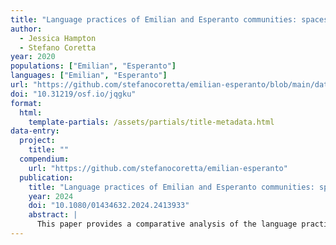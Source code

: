 ```yaml
---
title: "Language practices of Emilian and Esperanto communities: spaces of use, explicit language attitudes and self-reported competence"
author:
  - Jessica Hampton
  - Stefano Coretta
year: 2020
populations: ["Emilian", "Esperanto"]
languages: ["Emilian", "Esperanto"]
url: "https://github.com/stefanocoretta/emilian-esperanto/blob/main/data/rds/emilianto_attitude.rds"
doi: "10.31219/osf.io/jqgku"
format: 
  html:
    template-partials: /assets/partials/title-metadata.html
data-entry:
  project:
    title: ""
  compendium:
    url: "https://github.com/stefanocoretta/emilian-esperanto"
  publication:
    title: "Language practices of Emilian and Esperanto communities: spaces of use, explicit language attitudes and self-reported competence"
    year: 2024
    doi: "10.1080/01434632.2024.2413933"
    abstract: |
      This paper provides a comparative analysis of the language practices maintained by speakers of two minoritised languages: Emilian and Esperanto. Emilian is a Gallo-Italic language group historically spoken in the Emilia Romagna region of Italy for which very little is currently known. Esperanto is seemingly maintaining itself more successfully than Emilian and can therefore serve as an insightful member of comparison. We administered a sociolinguistic questionnaire designed to5quantify spaces of language use and attitudes towards each language to investigate the following: (i) spaces of language use and (ii) language attitudes in the two communities, and (iii) the relationship between spaces, language attitudes and competence. The results suggest that the relationship between language attitudes and competence is modulated by spaces of use: at lower proportions of9spaces of use, language attitudes are more positively correlated with language competence, while at higher proportions of spaces of use, the relationship between attitude and competence is reduced. Although Emilian is maintained in less spaces than Esperanto is, we observe that it is still used in local spaces. We propose that creating spaces for users of minoritised language like Emilian could engender higher levels of language competence and hence language maintenance.
---
```

